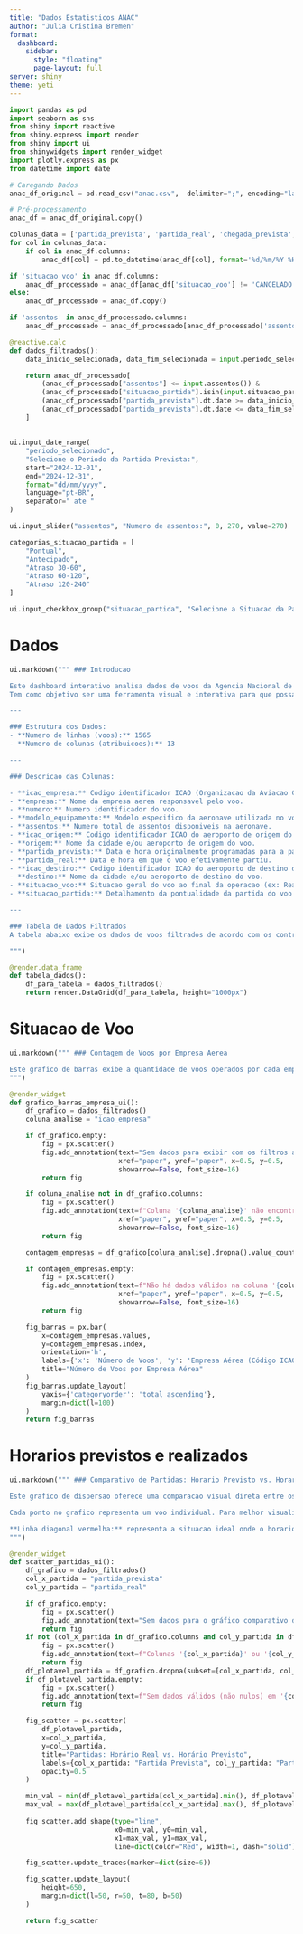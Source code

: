 ```yaml
---
title: "Dados Estatisticos ANAC"
author: "Julia Cristina Bremen"
format: 
  dashboard:
    sidebar: 
      style: "floating"
      page-layout: full
server: shiny
theme: yeti
---
```


```python
import pandas as pd
import seaborn as sns
from shiny import reactive
from shiny.express import render
from shiny import ui
from shinywidgets import render_widget
import plotly.express as px
from datetime import date
```

```python
# Caregando Dados
anac_df_original = pd.read_csv("anac.csv",  delimiter=";", encoding="latin1", low_memory=False)

# Pré-processamento
anac_df = anac_df_original.copy()

colunas_data = ['partida_prevista', 'partida_real', 'chegada_prevista', 'chegada_real']
for col in colunas_data:
    if col in anac_df.columns:
        anac_df[col] = pd.to_datetime(anac_df[col], format='%d/%m/%Y %H:%M', errors='coerce')

if 'situacao_voo' in anac_df.columns:
    anac_df_processado = anac_df[anac_df['situacao_voo'] != 'CANCELADO'].copy()
else:
    anac_df_processado = anac_df.copy()

if 'assentos' in anac_df_processado.columns:
    anac_df_processado = anac_df_processado[anac_df_processado['assentos'] != 0].copy()
```

```python
@reactive.calc
def dados_filtrados():
    data_inicio_selecionada, data_fim_selecionada = input.periodo_selecionado()

    return anac_df_processado[
        (anac_df_processado["assentos"] <= input.assentos()) &
        (anac_df_processado["situacao_partida"].isin(input.situacao_partida())) &
        (anac_df_processado["partida_prevista"].dt.date >= data_inicio_selecionada) &
        (anac_df_processado["partida_prevista"].dt.date <= data_fim_selecionada)
    ]
```

## {.sidebar}

```python
ui.input_date_range(
    "periodo_selecionado",
    "Selecione o Periodo da Partida Prevista:",
    start="2024-12-01",       
    end="2024-12-31", 
    format="dd/mm/yyyy",       
    language="pt-BR",          
    separator=" ate "          
)

ui.input_slider("assentos", "Numero de assentos:", 0, 270, value=270)

categorias_situacao_partida = [
    "Pontual",
    "Antecipado",
    "Atraso 30-60",
    "Atraso 60-120",
    "Atraso 120-240"
]

ui.input_checkbox_group("situacao_partida", "Selecione a Situacao da Partida:", choices=categorias_situacao_partida, selected=categorias_situacao_partida)
```

# Dados
```python
ui.markdown(""" ### Introducao

Este dashboard interativo analisa dados de voos da Agencia Nacional de Aviacao Civil (ANAC), buscando fornecer uma compreensao sobre as operacoes aereas no aeroporto internacional de Florianopolis. 
Tem como objetivo ser uma ferramenta visual e interativa para que possamos explorar padroes de voos, identificar tendencias e analisar o desempenho de rotas e companhias. Alem dos graficos interativos, os filtros permitem observar diferentes segmentos de voos de forma detalhada. Essa analise facilita interpretacoes e pode auxiliar na tomada de decisoes e no entendimento do setor.

---

### Estrutura dos Dados:
- **Numero de linhas (voos):** 1565
- **Numero de colunas (atribuicoes):** 13

---

### Descricao das Colunas:

- **icao_empresa:** Codigo identificador ICAO (Organizacao da Aviacao Civil Internacional) da empresa aerea.
- **empresa:** Nome da empresa aerea responsavel pelo voo.
- **numero:** Numero identificador do voo.
- **modelo_equipamento:** Modelo especifico da aeronave utilizada no voo.
- **assentos:** Numero total de assentos disponiveis na aeronave.
- **icao_origem:** Codigo identificador ICAO do aeroporto de origem do voo.
- **origem:** Nome da cidade e/ou aeroporto de origem do voo.
- **partida_prevista:** Data e hora originalmente programadas para a partida do voo.
- **partida_real:** Data e hora em que o voo efetivamente partiu.
- **icao_destino:** Codigo identificador ICAO do aeroporto de destino do voo.
- **destino:** Nome da cidade e/ou aeroporto de destino do voo.
- **situacao_voo:** Situacao geral do voo ao final da operacao (ex: Realizado, Cancelado).
- **situacao_partida:** Detalhamento da pontualidade da partida do voo (ex: Pontual, Antecipado, Atraso 30-60).

---

### Tabela de Dados Filtrados
A tabela abaixo exibe os dados de voos filtrados de acordo com os controles selecionados na barra lateral.

""")

@render.data_frame
def tabela_dados():
    df_para_tabela = dados_filtrados()
    return render.DataGrid(df_para_tabela, height="1000px")
```

# Situacao de Voo

```python
ui.markdown(""" ### Contagem de Voos por Empresa Aerea

Este grafico de barras exibe a quantidade de voos operados por cada empresa aerea.
""")

@render_widget
def grafico_barras_empresa_ui():
    df_grafico = dados_filtrados()
    coluna_analise = "icao_empresa"

    if df_grafico.empty:
        fig = px.scatter()
        fig.add_annotation(text="Sem dados para exibir com os filtros atuais.",
                           xref="paper", yref="paper", x=0.5, y=0.5,
                           showarrow=False, font_size=16)
        return fig 

    if coluna_analise not in df_grafico.columns:
        fig = px.scatter()
        fig.add_annotation(text=f"Coluna '{coluna_analise}' não encontrada.",
                           xref="paper", yref="paper", x=0.5, y=0.5,
                           showarrow=False, font_size=16)
        return fig

    contagem_empresas = df_grafico[coluna_analise].dropna().value_counts()

    if contagem_empresas.empty:
        fig = px.scatter()
        fig.add_annotation(text=f"Não há dados válidos na coluna '{coluna_analise}' para exibir.",
                           xref="paper", yref="paper", x=0.5, y=0.5,
                           showarrow=False, font_size=16)
        return fig

    fig_barras = px.bar(
        x=contagem_empresas.values,
        y=contagem_empresas.index,
        orientation='h',
        labels={'x': 'Número de Voos', 'y': 'Empresa Aérea (Código ICAO)'},
        title="Número de Voos por Empresa Aérea"
    )
    fig_barras.update_layout(
        yaxis={'categoryorder': 'total ascending'},
        margin=dict(l=100)
    )
    return fig_barras 
```

# Horarios previstos e realizados
```python
ui.markdown(""" ### Comparativo de Partidas: Horario Previsto vs. Horario Real

Este grafico de dispersao oferece uma comparacao visual direta entre os horarios de partida previstos e os horarios de partida que realmente ocorreram para os voos selecionados.

Cada ponto no grafico representa um voo individual. Para melhor visualizacao utilize periodos de tempo menores com o auxilio do filtro ao lado.

**Linha diagonal vermelha:** representa a situacao ideal onde o horario da partida real e exatamente igual ao horario da partida prevista.
""")

@render_widget
def scatter_partidas_ui():
    df_grafico = dados_filtrados()
    col_x_partida = "partida_prevista"
    col_y_partida = "partida_real"

    if df_grafico.empty:
        fig = px.scatter()
        fig.add_annotation(text="Sem dados para o gráfico comparativo de partidas.", xref="paper", yref="paper", x=0.5, y=0.5, showarrow=False, font_size=16)
        return fig
    if not (col_x_partida in df_grafico.columns and col_y_partida in df_grafico.columns):
        fig = px.scatter()
        fig.add_annotation(text=f"Colunas '{col_x_partida}' ou '{col_y_partida}' não encontradas.", xref="paper", yref="paper", x=0.5, y=0.5, showarrow=False, font_size=16)
        return fig
    df_plotavel_partida = df_grafico.dropna(subset=[col_x_partida, col_y_partida])
    if df_plotavel_partida.empty:
        fig = px.scatter()
        fig.add_annotation(text=f"Sem dados válidos (não nulos) em '{col_x_partida}' e '{col_y_partida}'.", xref="paper", yref="paper", x=0.5, y=0.5, showarrow=False, font_size=16)
        return fig

    fig_scatter = px.scatter(
        df_plotavel_partida,
        x=col_x_partida,
        y=col_y_partida,
        title="Partidas: Horário Real vs. Horário Previsto",
        labels={col_x_partida: "Partida Prevista", col_y_partida: "Partida Real"},
        opacity=0.5
    )

    min_val = min(df_plotavel_partida[col_x_partida].min(), df_plotavel_partida[col_y_partida].min())
    max_val = max(df_plotavel_partida[col_x_partida].max(), df_plotavel_partida[col_y_partida].max())
    
    fig_scatter.add_shape(type="line",
                          x0=min_val, y0=min_val,
                          x1=max_val, y1=max_val,
                          line=dict(color="Red", width=1, dash="solid"))

    fig_scatter.update_traces(marker=dict(size=6)) 

    fig_scatter.update_layout(
        height=650,
        margin=dict(l=50, r=50, t=80, b=50) 
    )

    return fig_scatter
```


